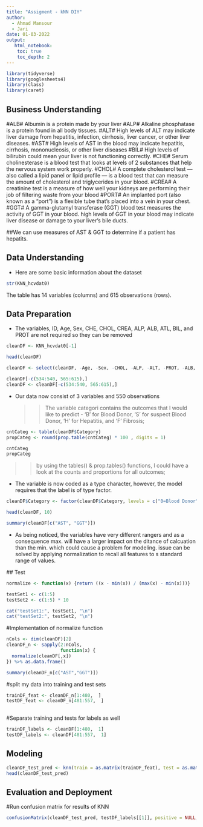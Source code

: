 ```yaml
---
title: "Assigment - kNN DIY"
author:
  - Ahmad Mansour
  - Jari
date: 01-03-2022
output:
   html_notebook:
    toc: true
    toc_depth: 2
---
```


```r
library(tidyverse)
library(googlesheets4)
library(class)
library(caret)
```

## Business Understanding

#ALB# Albumin is a protein made by your liver #ALP# Alkaline phosphatase is a protein found in all body tissues. #ALT# High levels of ALT may indicate liver damage from hepatitis, infection, cirrhosis, liver cancer, or other liver diseases. #AST# High levels of AST in the blood may indicate hepatitis, cirrhosis, mononucleosis, or other liver diseases #BIL# High levels of bilirubin could mean your liver is not functioning correctly. #CHE# Serum cholinesterase is a blood test that looks at levels of 2 substances that help the nervous system work properly. #CHOL# A complete cholesterol test --- also called a lipid panel or lipid profile --- is a blood test that can measure the amount of cholesterol and triglycerides in your blood. #CREA# A creatinine test is a measure of how well your kidneys are performing their job of filtering waste from your blood #PORT# An implanted port (also known as a "port") is a flexible tube that's placed into a vein in your chest. #GGT# A gamma-glutamyl transferase (GGT) blood test measures the activity of GGT in your blood. high levels of GGT in your blood may indicate liver disease or damage to your liver's bile ducts.

##We can use measures of AST & GGT to determine if a patient has hepatits.

## Data Understanding

- Here are some basic information about the dataset

```r
str(KNN_hcvdat0)
```

The table has 14 variables (columns) and 615 observations (rows).

## Data Preparation

- The variables,  ID, Age, Sex, CHE, CHOL, CREA, ALP, ALB, ATL, BIL, and PROT are not required so they can be removed

```r
cleanDF <- KNN_hcvdat0[-1]

head(cleanDF)

cleanDF <- select(cleanDF, -Age, -Sex, -CHOL, -ALP, -ALT, -PROT, -ALB, -BIL, -CREA, -CHE)
```

```r
cleanDF[-c(534:540, 565:615),]
cleanDF <- cleanDF[-c(534:540, 565:615),]
```



- Our data now consist of 3 variables and 550 observations
   
   >>The variable categori contains the outcomes that I would like to predict - 'B' for Blood Donor, 'S' for suspect Blood Donor, 'H'         for Hepatitis, and 'F' Fibrosis;
   
```r
cntCateg <- table(cleanDF$Category)
propCateg <- round(prop.table(cntCateg) * 100 , digits = 1)

cntCateg
propCateg
```

   >> by using the tables() & prop.tables() functions, I could have a look at the counts and proportions for all outcomes;
  
- The variable is now coded as a type character, however, the model requires that the label is of type factor.

```r
cleanDF$Category <- factor(cleanDF$Category, levels = c("0=Blood Donor", "1=Hepatitis", "0s=suspect Blood Donor", "2=Fibrosis"), labels = c("Blood Donor", "Hepatitis", "suspect Blood Donor", "Fibrosis ")) %>% relevel("Blood Donor")

head(cleanDF, 10)
```




```r
summary(cleanDF[c("AST", "GGT")])
```

- As being noticed, the variables have very different rangers and as a consequence max. will have a larger impact on the ditance    of calcuation than the min. which could cause a problem for modeling. issue can be solved by applying normalization to recall    all features to s standard range of values.

 ## Test


```r
normalize <- function(x) {return ((x - min(x)) / (max(x) - min(x)))}

testSet1 <- c(1:5)
testSet2 <- c(1:5) * 10

cat("testSet1:", testSet1, "\n")
cat("testSet2:", testSet2, "\n")
```
  #Implementation of normalize function

```r
nCols <- dim(cleanDF)[2]
cleanDF_n <- sapply(2:nCols,
                    function(x) {
  normalize(cleanDF[,x])
}) %>% as.data.frame()

summary(cleanDF_n[c("AST","GGT")])
```

 #split my data into training and test sets

```r

trainDF_feat <- cleanDF_n[1:480,  ]
testDF_feat <- cleanDF_n[481:557,  ]
  
```

 #Separate training and tests for labels as well
 
```r
trainDF_labels <- cleanDF[1:480,  1]
testDF_labels <- cleanDF[481:557,  1]

```

## Modeling

```r
cleanDF_test_pred <- knn(train = as.matrix(trainDF_feat), test = as.matrix(testDF_feat), cl = as.matrix(trainDF_labels), k = 7)
head(cleanDF_test_pred)
```


## Evaluation and Deployment

 #Run confusion matrix for results of KNN 
 
```r
confusionMatrix(cleanDF_test_pred, testDF_labels[[1]], positive = NULL, dnn = c("Prediction", "True"))
```
